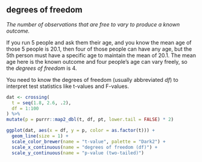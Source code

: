 ## degrees of freedom

<dfn>The number of observations that are free to vary to produce a known outcome.</dfn>

If you run 5 people and ask them their age, and you know the mean age of those 5 people is 20.1, then four of those people can have any age, but the 5th person must have a specific age to maintain the mean of 20.1. The mean age here is the known outcome and four people's age can vary freely, so the *degrees of freedom* is 4.

You need to know the degrees of freedom (usually abbreviated *df*) to interpret test statistics like t-values and F-values.

```r
dat <- crossing(
  t = seq(1.8, 2.6, .2),
  df = 1:100
) %>%
mutate(p = purrr::map2_dbl(t, df, pt, lower.tail = FALSE) * 2)

ggplot(dat, aes(x = df, y = p, color = as.factor(t))) +
  geom_line(size = 1) +
  scale_color_brewer(name = "t-value", palette = "Dark2") +
  scale_x_continuous(name = "degrees of freedom (df)") +
  scale_y_continuous(name = "p-value (two-tailed)")

```


